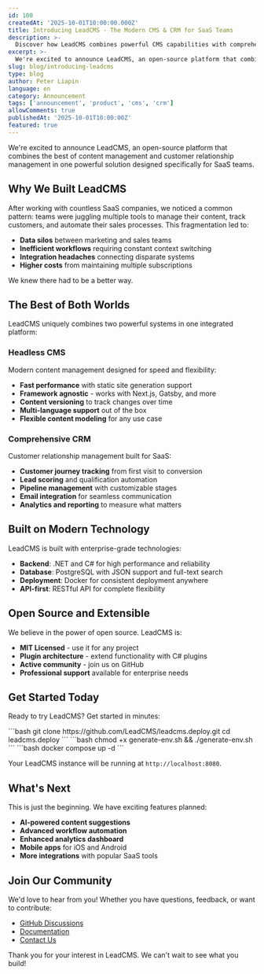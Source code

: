 ```yaml
---
id: 100
createdAt: '2025-10-01T10:00:00.000Z'
title: Introducing LeadCMS - The Modern CMS & CRM for SaaS Teams
description: >-
  Discover how LeadCMS combines powerful CMS capabilities with comprehensive CRM features to help SaaS teams build faster and grow their business.
excerpt: >-
  We're excited to announce LeadCMS, an open-source platform that combines the best of content management and customer relationship management in one powerful solution.
slug: blog/introducing-leadcms
type: blog
author: Peter Liapin
language: en
category: Announcement
tags: ['announcement', 'product', 'cms', 'crm']
allowComments: true
publishedAt: '2025-10-01T10:00:00Z'
featured: true
---
```


We're excited to announce LeadCMS, an open-source platform that combines the best of content management and customer relationship management in one powerful solution designed specifically for SaaS teams.

## Why We Built LeadCMS

After working with countless SaaS companies, we noticed a common pattern: teams were juggling multiple tools to manage their content, track customers, and automate their sales processes. This fragmentation led to:

- **Data silos** between marketing and sales teams
- **Inefficient workflows** requiring constant context switching
- **Integration headaches** connecting disparate systems
- **Higher costs** from maintaining multiple subscriptions

We knew there had to be a better way.

## The Best of Both Worlds

LeadCMS uniquely combines two powerful systems in one integrated platform:

### Headless CMS

Modern content management designed for speed and flexibility:

- **Fast performance** with static site generation support
- **Framework agnostic** - works with Next.js, Gatsby, and more
- **Content versioning** to track changes over time
- **Multi-language support** out of the box
- **Flexible content modeling** for any use case

### Comprehensive CRM

Customer relationship management built for SaaS:

- **Customer journey tracking** from first visit to conversion
- **Lead scoring** and qualification automation
- **Pipeline management** with customizable stages
- **Email integration** for seamless communication
- **Analytics and reporting** to measure what matters

## Built on Modern Technology

LeadCMS is built with enterprise-grade technologies:

- **Backend**: .NET and C# for high performance and reliability
- **Database**: PostgreSQL with JSON support and full-text search
- **Deployment**: Docker for consistent deployment anywhere
- **API-first**: RESTful API for complete flexibility

## Open Source and Extensible

We believe in the power of open source. LeadCMS is:

- **MIT Licensed** - use it for any project
- **Plugin architecture** - extend functionality with C# plugins
- **Active community** - join us on GitHub
- **Professional support** available for enterprise needs

## Get Started Today

Ready to try LeadCMS? Get started in minutes:

<Steps>
  <Step title="Clone the repository">
    ```bash
    git clone https://github.com/LeadCMS/leadcms.deploy.git
    cd leadcms.deploy
    ```
  </Step>
  <Step title="Generate environment configuration">
    ```bash
    chmod +x generate-env.sh && ./generate-env.sh
    ```
  </Step>
  <Step title="Start with Docker Compose">
    ```bash
    docker compose up -d
    ```
  </Step>
</Steps>

Your LeadCMS instance will be running at `http://localhost:8080`.

## What's Next

This is just the beginning. We have exciting features planned:

- **AI-powered content suggestions**
- **Advanced workflow automation**
- **Enhanced analytics dashboard**
- **Mobile apps** for iOS and Android
- **More integrations** with popular SaaS tools

## Join Our Community

We'd love to hear from you! Whether you have questions, feedback, or want to contribute:

- [GitHub Discussions](https://github.com/LeadCMS/leadcms.core/discussions)
- [Documentation](/docs)
- [Contact Us](/contact-us)

Thank you for your interest in LeadCMS. We can't wait to see what you build!
